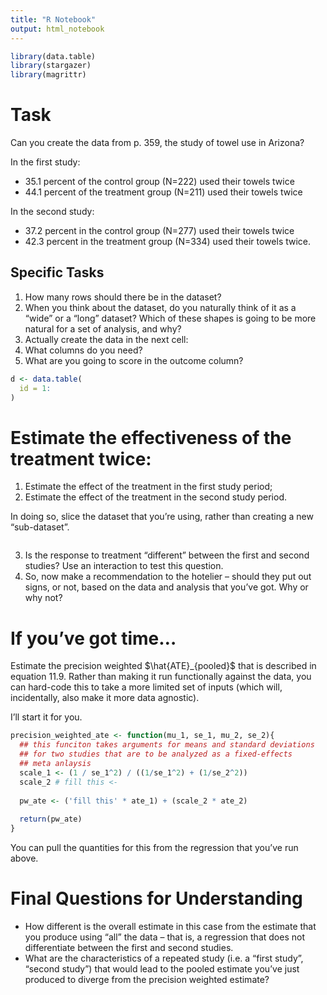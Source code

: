 ```yaml
---
title: "R Notebook"
output: html_notebook
---
```


```r
library(data.table)
library(stargazer)
library(magrittr) 
``` 

# Task 
Can you create the data from p. 359, the study of towel use in Arizona?

In the first study:

- 35.1 percent of the control group (N=222) used their towels twice
- 44.1 percent of the treatment group (N=211) used their towels twice

In the second study:

- 37.2 percent in the control group (N=277) used their towels twice
- 42.3 percent in the treatment group (N=334) used their towels twice.

## Specific Tasks 

1. How many rows should there be in the dataset? 
2. When you think about the dataset, do you naturally think of it as a "wide" or a "long" dataset? Which of these shapes is going to be more natural for a set of analysis, and why? 
3. Actually create the data in the next cell: 
  1. What columns do you need? 
  2. What are you going to score in the outcome column? 

```r
d <- data.table(
  id = 1: 
)
```

# Estimate the effectiveness of the treatment twice: 

1. Estimate the effect of the treatment in the first study period; 
2. Estimate the effect of the treatment in the second study period. 

In doing so, slice the dataset that you're using, rather than creating a new "sub-dataset". 

```r

``` 

3. Is the response to treatment "different" between the first and second studies? Use an interaction to test this question. 
4. So, now make a recommendation to the hotelier -- should they put out signs, or not, based on the data and analysis that you've got. Why or why not? 

# If you've got time... 

Estimate the precision weighted $\hat{ATE}_{pooled}$ that is described in equation 11.9. Rather than making it run functionally against the data, you can hard-code this to take a more limited set of inputs (which will, incidentally, also make it more data agnostic). 

I'll start it for you. 

```r
precision_weighted_ate <- function(mu_1, se_1, mu_2, se_2){
  ## this funciton takes arguments for means and standard deviations
  ## for two studies that are to be analyzed as a fixed-effects 
  ## meta anlaysis 
  scale_1 <- (1 / se_1^2) / ((1/se_1^2) + (1/se_2^2))
  scale_2 # fill this <- 
  
  pw_ate <- ('fill this' * ate_1) + (scale_2 * ate_2)
  
  return(pw_ate)  
}
```

You can pull the quantities for this from the regression that you've run above. 

# Final Questions for Understanding 
- How different is the overall estimate in this case from the estimate that you produce using "all" the data -- that is, a regression that does not differentiate between the first and second studies. 
- What are the characteristics of a repeated study (i.e. a "first study", "second study") that would lead to the pooled estimate you've just produced to diverge from the precision weighted estimate? 

<!-- Not to complete for this semster, but you can dabble if you like

Can we use the 'weights' argument to the `lm` call to produce the same thing as a precision weighted estimate? 

--> 